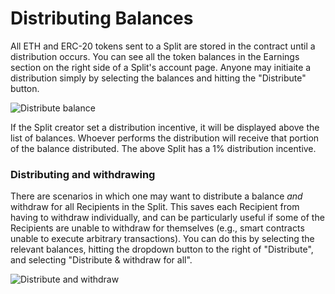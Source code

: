 # Distributing Balances

All ETH and ERC-20 tokens sent to a Split are stored in the contract until a
distribution occurs. You can see all the token balances in the Earnings section
on the right side of a Split's account page. Anyone may initiaite a distribution
simply by selecting the balances and hitting the "Distribute" button.

![Distribute balance](/distribute.gif)

If the Split creator set a distribution incentive, it will be displayed above
the list of balances. Whoever performs the distribution will receive that
portion of the balance distributed. The above Split has a 1% distribution
incentive.

### Distributing and withdrawing

There are scenarios in which one may want to distribute a balance _and_ withdraw
for all Recipients in the Split. This saves each Recipient from having to
withdraw individually, and can be particularly useful if some of the Recipients
are unable to withdraw for themselves (e.g., smart contracts unable to execute
arbitrary transactions). You can do this by selecting the relevant balances,
hitting the dropdown button to the right of "Distribute", and selecting
"Distribute & withdraw for all".

![Distribute and withdraw](/distribute-withdraw.png)

